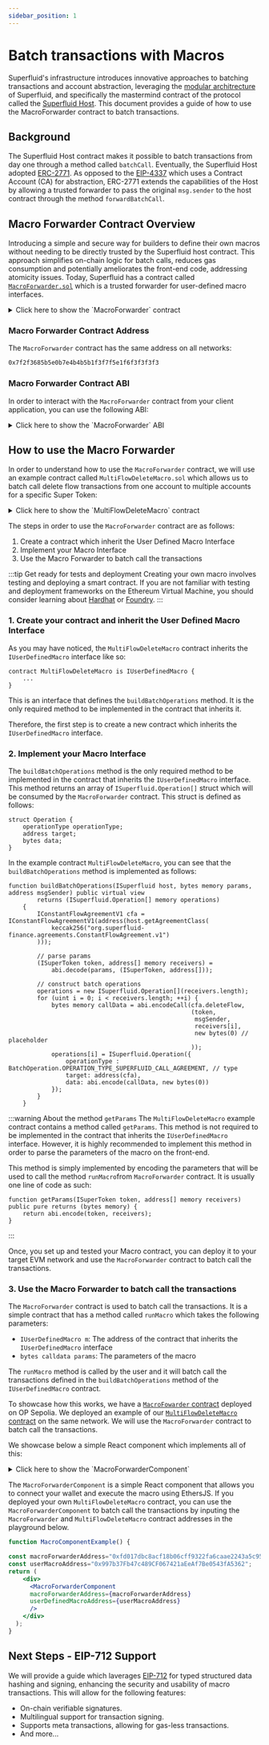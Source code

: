 ```yaml
---
sidebar_position: 1
---
```




# Batch transactions with Macros

Superfluid's infrastructure introduces innovative approaches to batching transactions and account abstraction,
leveraging the [modular architrecture](/docs/technical-reference/Architecture) of Superfluid,
and specifically the mastermind contract of the protocol called the [Superfluid Host](/docs/concepts/advanced-topics/superfluid-host).
This document provides a guide of how to use the MacroForwarder contract to batch transactions.

## Background

The Superfluid Host contract makes it possible to batch transactions from day one through a method called `batchCall`.
Eventually, the Superfluid Host adopted [ERC-2771](https://eips.ethereum.org/EIPS/eip-2771). As opposed to the [EIP-4337](https://ethereum.org/en/roadmap/account-abstraction)
which uses a Contract Account (CA) for abstraction, ERC-2771
extends the capabilities of the Host by allowing a trusted forwarder to pass the original `msg.sender` to the host contract through the method `forwardBatchCall`.


## Macro Forwarder Contract Overview

Introducing a simple and secure way for builders to define their own macros without needing to be directly trusted by the Superfluid host contract.
This approach simplifies on-chain logic for batch calls, reduces gas consumption and potentially ameliorates the front-end code, addressing atomicity issues.
Today, Superfluid has a contract called [`MacroForwarder.sol`](https://github.com/superfluid-finance/protocol-monorepo/blob/dev/packages/ethereum-contracts/contracts/utils/MacroForwarder.sol)
 which is a trusted forwarder for user-defined macro interfaces.

<div>
<details>
<summary>Click here to show the `MacroForwarder` contract</summary>
<p>

<CodeBlock language="solidity">{MacroForwarder}</CodeBlock>

</p>
</details>
</div>

### Macro Forwarder Contract Address

The `MacroForwarder` contract has the same address on all networks:

```bash
0x7f2f3685b5e0b7e4b4b5b1f3f7f5e1f6f3f3f3f3
```

### Macro Forwarder Contract ABI

In order to interact with the `MacroForwarder` contract from your client application, you can use the following ABI:

<div>
<details>
<summary>Click here to show the `MacroForwarder` ABI</summary>
<p>

<CodeBlock language="json">{MacroForwarderABI}</CodeBlock>

</p>
</details>
</div>


## How to use the Macro Forwarder

In order to understand how to use the `MacroForwarder` contract,
we will use an example contract called `MultiFlowDeleteMacro.sol` which allows us to batch call delete flow transactions from one account to multiple accounts for a specific Super Token:

<div>
<details>
<summary>Click here to show the `MultiFlowDeleteMacro` contract</summary>
<p>
<CodeBlock language="solidity">{MultiFlowDeleteMacro}</CodeBlock>
</p>
</details>
</div>

The steps in order to use the `MacroForwarder` contract are as follows:
1. Create a contract which inherit the User Defined Macro Interface
2. Implement your Macro Interface
3. Use the Macro Forwarder to batch call the transactions

:::tip Get ready for tests and deployment
Creating your own macro involves testing and deploying a smart contract. If you are not familiar with testing and deployment frameworks on the Ethereum Virtual Machine,
you should consider learning about [Hardhat](https://hardhat.org/) or [Foundry](https://book.getfoundry.sh/).
:::


### 1. Create your contract and inherit the User Defined Macro Interface

As you may have noticed, the `MultiFlowDeleteMacro` contract inherits the `IUserDefinedMacro` interface like so:

```solidity
contract MultiFlowDeleteMacro is IUserDefinedMacro {
    ...
}
```
This is an interface that defines the `buildBatchOperations` method. It is the only required method to be implemented in the contract that inherits it.

Therefore, the first step is to create a new contract which inherits the `IUserDefinedMacro` interface.

### 2. Implement your Macro Interface

The `buildBatchOperations` method is the only required method to be implemented in the contract that inherits the `IUserDefinedMacro` interface.
This method returns an array of `ISuperfluid.Operation[]` struct which will be consumed by the `MacroForwarder` contract. This struct is defined as follows:

```solidity
struct Operation {
    operationType operationType;
    address target;
    bytes data;
}
```

In the example contract `MultiFlowDeleteMacro`, you can see that the `buildBatchOperations` method is implemented as follows:

```solidity
function buildBatchOperations(ISuperfluid host, bytes memory params, address msgSender) public virtual view
        returns (ISuperfluid.Operation[] memory operations)
    {
        IConstantFlowAgreementV1 cfa = IConstantFlowAgreementV1(address(host.getAgreementClass(
            keccak256("org.superfluid-finance.agreements.ConstantFlowAgreement.v1")
        )));

        // parse params
        (ISuperToken token, address[] memory receivers) =
            abi.decode(params, (ISuperToken, address[]));

        // construct batch operations
        operations = new ISuperfluid.Operation[](receivers.length);
        for (uint i = 0; i < receivers.length; ++i) {
            bytes memory callData = abi.encodeCall(cfa.deleteFlow,
                                                   (token,
                                                    msgSender,
                                                    receivers[i],
                                                    new bytes(0) // placeholder
                                                   ));
            operations[i] = ISuperfluid.Operation({
                operationType : BatchOperation.OPERATION_TYPE_SUPERFLUID_CALL_AGREEMENT, // type
                target: address(cfa),
                data: abi.encode(callData, new bytes(0))
            });
        }
    }

```


:::warning About the method `getParams`
The `MultiFlowDeleteMacro` example contract contains a method called `getParams`. This method is not required to be implemented in the contract that inherits the `IUserDefinedMacro` interface.
However, it is highly recommended to implement this method in order to parse the parameters of the macro on the front-end.

This method is simply implemented by encoding the parameters that will be used to call the method `runMacro`from `MacroForwarder` contract. It is usually one line of code as such:

```solidity
function getParams(ISuperToken token, address[] memory receivers) public pure returns (bytes memory) {
    return abi.encode(token, receivers);
}
```
:::

Once, you set up and tested your Macro contract, you can deploy it to your target EVM network and use the `MacroForwarder` contract to batch call the transactions.

### 3. Use the Macro Forwarder to batch call the transactions

The `MacroForwarder` contract is used to batch call the transactions. It is a simple contract that has a method called `runMacro` which takes the following parameters:

- `IUserDefinedMacro m`: The address of the contract that inherits the `IUserDefinedMacro` interface
- `bytes calldata params`: The parameters of the macro

The `runMacro` method is called by the user and it will batch call the transactions defined in the `buildBatchOperations` method of the `IUserDefinedMacro` contract.

To showcase how this works, we have a [`MacroFowarder` contract](https://sepolia-optimism.etherscan.io/address/0xfd017dbc8acf18b06cff9322fa6caae2243a5c95) deployed on OP Sepolia.
We deployed an example of our [`MultiFlowDeleteMacro` contract](https://sepolia-optimism.etherscan.io/address/0x997b37Fb47c489CF067421aEeAf7Be0543fA5362) on the same network.
We will use the `MacroForwarder` contract to batch call the transactions.

We showcase below a simple React component which implements all of this:

<div>
<details>
<summary>Click here to show the `MacroForwarderComponent`</summary>
<p>

```jsx
const MacroForwarderComponent = ({
  macroForwarderAddress,
  userDefinedMacroAddress,
}) => {
  const [walletAddress, setWalletAddress] = useState("");
  const [superToken, setSuperToken] = useState("");
  const [receivers, setReceivers] = useState("");
  const [message, setMessage] = useState("");

  // ABI for MacroForwarder contract including `runMacro`
  const macroForwarderABI = [
    //ABI for MacroForwarder contract
  ];

  // ABI for your UserDefinedMacro including `getParams`
  const iUserDefinedMacroABI = [
    //ABI for your UserDefinedMacro including `getParams`
  ];

  const connectWallet = async () => {
    if (window.ethereum) {
      try {
        const provider = new ethers.providers.Web3Provider(window.ethereum);
        await provider.send("eth_requestAccounts", []);
        const signer = provider.getSigner();
        const address = await signer.getAddress();
        setWalletAddress(address);
        console.log("Connected to MetaMask");
      } catch (error) {
        console.error("Error connecting to MetaMask", error);
        setMessage("Error connecting to MetaMask");
      }
    } else {
      console.log("Ethereum wallet is not connected or not installed.");
      setMessage("Ethereum wallet is not connected or not installed.");
    }
  };

  const executeMacro = async () => {
    try {
      if (!walletAddress) throw new Error("Wallet not connected.");
      const provider = new ethers.providers.Web3Provider(window.ethereum);
      const signer = provider.getSigner();

      const userDefinedMacroContract = new ethers.Contract(
        userDefinedMacroAddress,
        iUserDefinedMacroABI,
        signer
      );
      const receiversArray = receivers
        .split(",")
        .map((address) => address.trim());
      const params = await userDefinedMacroContract.getParams(
        superToken,
        receiversArray
      );

      const macroForwarderContract = new ethers.Contract(
        macroForwarderAddress,
        macroForwarderABI,
        signer
      );
      const tx = await macroForwarderContract.runMacro(
        userDefinedMacroAddress,
        params
      );
      await tx.wait();
      setMessage("Macro executed successfully.");
    } catch (error) {
      console.error("Error executing macro", error);
      setMessage(`Error: ${error.message}`);
    }
  };

  return (
    <div
      style={{
        textAlign: "center",
        padding: "20px",
        fontFamily: "Arial, sans-serif",
      }}
    >
      <h2>Macro Forwarder Interface</h2>
      <h3>Connect Wallet to your chosen testnet (e.g. OP Sepolia)</h3>
      {walletAddress ? (
        <p>
          Connected Wallet: <strong>{walletAddress}</strong>
        </p>
      ) : (
        <button
          onClick={connectWallet}
          style={{
            backgroundColor: "#168c1e",
            color: "white",
            padding: "10px 15px",
            borderRadius: "5px",
            border: "none",
            cursor: "pointer",
          }}
        >
          Connect Wallet
        </button>
      )}
      <div style={{ margin: "10px" }}>
        {walletAddress && (
          <>
            <div>
              <input
                type="text"
                placeholder="SuperToken Address"
                value={superToken}
                onChange={(e) => setSuperToken(e.target.value)}
                style={{ margin: "5px", padding: "5px" }}
              />
              <input
                type="text"
                placeholder="Receiver Addresses (comma separated)"
                value={receivers}
                onChange={(e) => setReceivers(e.target.value)}
                style={{ margin: "5px", padding: "5px" }}
              />
            </div>
            <button onClick={executeMacro} style={{ margin: "10px" }}>
              Execute Macro
            </button>
            <p style={{ marginTop: "20px" }}>{message}</p>
          </>
        )}
      </div>
    </div>
  );
};

```

</p>
</details>
</div>

The `MacroForwarderComponent` is a simple React component that allows you to connect your wallet and execute the macro using EthersJS.
If you deployed your own `MultiFlowDeleteMacro` contract, you can use the `MacroForwarderComponent` to batch call the transactions by inputing
the `MacroForwarder` and `MultiFlowDeleteMacro` contract addresses in the playground below.

```jsx live
function MacroComponentExample() {

const macroForwarderAddress="0xfd017dbc8acf18b06cff9322fa6caae2243a5c95";
const userMacroAddress="0x997b37Fb47c489CF067421aEeAf7Be0543fA5362";
return (
    <div>
      <MacroForwarderComponent
      macroForwarderAddress={macroForwarderAddress}
      userDefinedMacroAddress={userMacroAddress}
      />
    </div>
  );
}
```

## Next Steps - EIP-712 Support

We will provide a guide which laverages [EIP-712](https://eips.ethereum.org/EIPS/eip-712) for typed structured data hashing and signing, enhancing the security and usability of macro transactions.
This will allow for the following features:

- On-chain verifiable signatures.
- Multilingual support for transaction signing.
- Supports meta transactions, allowing for gas-less transactions.
- And more...